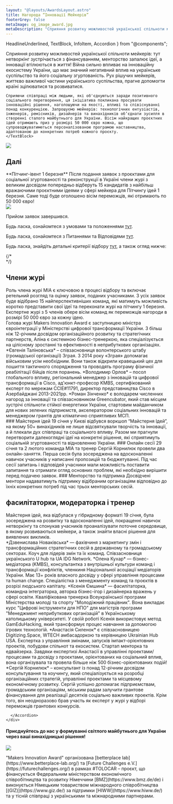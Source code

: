 ```yaml
---
layout: "@layouts/AwardsLayout.astro"
title: Нагорода “Інновації Мейкерів”
footerGrey: false
metaImage: og_image_award.jpg
metaDescription: "Сприяння розвитку можливостей української спільноти мейкерів: тут нетворкінг зустрічається з фінансуванням, менторство запалює ідеї, а інновації втілюються в життя!"
---
```


  HeadlineUnderlined,
  TextBlock,
  InfoItem,
  Accordion
} from "@components";


<WideCard
    bg={3}
    className="mt-20 md:mt-32"
    centerImage="makers-innovation-award-logo.svg"
  />
<div class="bg-neutral-50 w-full -mt-48 pt-48">
  <div class="container-width grid grid-cols-1 md:grid-cols-12 gap-8 mt-8 mb-20 md:mt-20 bg-neutral-50 lg:!px-0">
    <HeadlineUnderlined variant={11} className="pt-10 pb-8 sm:py-0 col-span-5">
      Сприяння розвитку можливостей української спільноти мейкерів: тут нетворкінг зустрічається з фінансуванням, менторство запалює ідеї, а інновації втілюються в життя!
    </HeadlineUnderlined>
    <TextBlock className="col-span-6">
    Війна сильно впливає на інноваційну екосистему України, що має значний негативний вплив на українське суспільство та його соціальну згуртованість. Рух рішучих мейкерів, життєво важливої частини українського суспільства, прагне допомогти країні зцілюватися та розвиватися. 
    
    Сприяючи співпраці між людьми, які об'єднуються заради позитивного соціального перетворення, ця ініціатива покликана просувати інноваційні рішення, наголошуючи на якості, впливі та співіснуванні понад конкуренцією. Запрошуємо мeйкерів: технологічних ентузіастів, інженерів, ремісників, дизайнерів та винахідників об’єднати зусилля в створенні сталого майбутнього для України. Вісім найкращих проєктних ідей отримають приз у розмірі 50 000 євро кожна, що супроводжуватиметься персоналізованою програмою наставництва, адаптованою до конкретних потреб кожного проєкту.
    </TextBlock>
  </div>
</div>

<div class="container-width grid grid-cols-12 py-8 md:py-24">
  <img src="images/award/award-timeline-ua.svg" className="col-span-12 w-full" />
</div>

<div class="container-width grid grid-cols-1 md:grid-cols-12 gap-8 py-8 md:py-24">
  <div class="col-span-1 md:col-span-12">
    <h2
      class="text-neutral-900 text-lg leading-6 lg:text-2xl lg:leading-7 font-aktiv font-semibold"
    >Далі</h2>
  </div>
  <TextBlock className="col-span-1 md:col-span-5">
    **Пітчинг-івент 1 березня**  
    Після подання заявок з проєктами для соціальної згуртованості та реконструкції в Україні члени журі з великим досвідом попередньо відберуть 15 кандидатів з найбільш вражаючими проєктними ідеями у сфері мейкера для Пітчингу ідей 1 березня. Саме тоді буде оголошено вісім переможців, які отримають по 50 000 євро! 
  </TextBlock>
</div>

<div class="bg-tolo-green w-full text-white">
  <div class="container-width grid grid-cols-1 md:grid-cols-12 gap-x-16 gap-y-2 md:gap-y-24 py-8 md:py-24">
    <div class="col-span-1 md:col-span-5 flex items-center justify-center">
      <img src="images/award/selection-criteria-ua.svg" className="col-span-12 w-full" />
    </div>
    <div class="col-span-1 md:col-span-7 font-semibold font-aktiv text-2xl flex flex-col gap-4">
      <p>Прийом заявок завершився.</p>
      <p>Будь ласка, ознайомтеся з умовами та положеннями <a className="underline" href="https://drive.google.com/file/d/1FhWar8uLxetm0sMrlvMWIwdR9h7V0mvJ/view" target="_blank">тут</a>.</p>
      <p>Будь ласка, ознайомтеся з Питаннями та Відповідями <a className="underline" href="https://www.notion.so/3d326536005540bd89fabd9f8beea923" target="_blank">тут</a>.</p>
      <p>Будь ласка, знайдіть детальні критерії відбору <a className="underline" href="https://drive.google.com/file/d/1fItoYMdUxaKJcsXQthczfBwqEr_atZu1/view?usp=sharing" target="_blank">тут</a>, а також огляд нижче:</p>
    </div>
    <div class="col-span-1 my-6 md:my-0 md:col-span-12 grid grid-cols-1 md:grid-cols-3 gap-8">
      <InfoItem
        title="Соціальний вплив"
        description="Наскільки великим є вплив від реалізації проекту?"
        icon="bullseye_arrow"
        className="col-span-1"
      />
      <InfoItem
        title="Здійсненність"
        description="Наскільки реально для команди реалізувати ідею?"
        icon="feather"
        className="col-span-1"
      />
      <InfoItem
        title="Масштабованість"
        description="До якої міри ідея може бути розширена/масштабована і для якої кількості людей?"
        icon="maximize"
        className="col-span-1"
      />
      <InfoItem
        title="Інноваційність"
        description="Який рівень інноваційності? Чи є ідея новою і відмінною від інших?"
        icon="lightbulb"
        className="col-span-1"
      />
      <InfoItem
        title="Сталий розвиток"
        description="Чи проєкт має зрілу ідею, щоб зрештою могти себе самостійно підтримувати?"
        icon="leaf"
        className="col-span-1"
      />
      <InfoItem
        title="Команда"
        description="Чи добре підібрана команда для реалізації проекту з точки зору мотивації, згуртованості та необхідних знань?"
        icon="users"
        className="col-span-1"
      />
      {/* <div class="md:col-start-2 col-span-1">
        <ButtonLink className="w-full" caption="Подати заявку" target="https://docs.google.com/forms/d/e/1FAIpQLSevNCKvz3f-L2_5Ci8ctaiPSAy5fNCfIeB8DptEHZxh_xPZcw/viewform" variant="light" newTab />
      </div> */}
    </div>
    <div class="col-span-1 md:col-span-4 flex flex-col gap-4">
      <h2 class="text-white font-aktiv font-semibold text-3xl md:text-5xl leading-10">Члени журі</h2>
      <TextBlock className="!text-white">Роль члена журі MIA є ключовою в процесі відбору та включає ретельний розгляд та оцінку заявок, поданих учасниками. З усіх заявок буде відібрано 15 найперспективніших команд, які матимуть можливість коротко представити свої ідеї та переконати журі на пітчингу 1 березня. Експертне журі з 5 членів обере вісім команд як переможців нагороди в розмірі 50 000 євро за кожну ідею.</TextBlock>
    </div>
    <div class="col-span-1 mt-6 md:mt-0 md:col-start-6 md:col-span-7 flex flex-col divide-y divide-neutral-200 border-y border-neutral-200">
      <Accordion title="Валерія Іонан" subtitle="Заступниця міністра євроінтеграції" image="images/award/jury/Valeriya_Ionan.png" name="jury" light>
        Голова журі Makers Innovation Award є заступницею міністра євроінтеграції у Міністерстві цифрової трансформації України.
      </Accordion>
      <Accordion title="Аліна Носенко" subtitle="Голова відділу стратегічних партнерств у PHINEO" image="images/award/jury/Alina_Nosenko.png" name="jury" light>
        З більш ніж 12-річним досвідом організаційного розвитку та стратегічних партнерств, Аліна є системною бізнес-тренеркою, яка спеціалізується на цілісному зростанні та ефективності в неприбуткових організаціях.
      </Accordion>
      <Accordion title="Євгенія Таліновська" subtitle="співзасновниця ГО Зграя" image="images/award/jury/Yevheniia_Talinovska.png" name="jury" light>
        *Євгенія Таліновська* – співзасновниця волонтерського штабу (громадської організації) Зграя. З 2014 року «Зграя» допомагає військовим усім необхідним. Вони також відкрили кравецький цех для пошиття тактичного спорядження та проводять програму фізичної реабілітації бійців після поранень.
      </Accordion>
      <Accordion title="Володимир Орлов" subtitle="Посол глобального впливу та ад'юнкт-професор KMBS" image="images/award/jury/Volodymyr_Orlov.png" name="jury" light>
        *Володимир Орлов* – посол глобального впливу, регіональний менеджер з інновацій та цифрової трансформації в Cisco, ад'юнкт-професор KMBS, сертифікований експерт по мережам CCIE#11791, директор представництва Cisco в Азербайджані 2013-2021рр. 
      </Accordion>
      <Accordion title="Роман Зінченко" subtitle="Співзасновник Greencubator" image="images/award/jury/Roman_Zinchenko.png" name="jury" light>
        *Роман Зінченко* є володарем численних нагород за інновації та співзасновником Greencubator, який став місцем зустрічі спільноти стійкої енергетики України, стартовим майданчиком для нових зелених підприємств, акселератором соціальних інновацій та менеджером грантів для кліматично сприятливих МСП. 
      </Accordion>
    </div>
  </div>
</div>

<div class="bg-neutral-50 w-full">
  <div class="container-width grid grid-cols-1 md:grid-cols-12 py-8 md:py-24 gap-8">
    <TextBlock className="col-span-1 md:col-span-4">
      ### Майстерня ідей
      19 січня у Києві відбувся воркшоп “Майстерня Ідей”, на якому 50+ винахідників не лише відсвяткували творчість та інновації, а й плекали дух співпраці та соціального впливу. Разом ми прагнули перетворити далекоглядні ідеї на конкретні рішення, які сприятимуть соціальній згуртованості та відновленню України.
    </TextBlock>
    <TextBlock className="col-span-1 md:col-span-4">
      ### Онлайн сесії
      29 січня та 2 лютого команда МІА та тренер Сергій Корнилюк провели два онлайн-заняття. Перша сесія була зосереджена на вдосконаленні навичок учасників у написанні пропозицій та бюджетуванні. Під час сесії запитань і відповідей учасники мали можливість поставити запитання та отримати огляд основних проблем, які необхідно вирішити перед подачею заявок. 
    </TextBlock>
    <TextBlock className="col-span-1 md:col-span-4">
      ### Менторство та підтримка
      Досвідчені ментори надаватимуть підтримку відібраним організаціям відповідно до їхніх конкретних потреб під час трьох менторських сесій.
    </TextBlock>
  </div>
</div>

<div class="bg-neutral-50 w-full">
  <div class="container-width grid grid-cols-1 md:grid-cols-12 py-8 md:py-24 gap-8">
    <div class="col-span-1 md:col-span-4 flex flex-col gap-4">
      <h2 class="text-tolo-black font-aktiv font-semibold text-3xl md:text-5xl leading-10">фасилітаторки, модераторка і тренер</h2>
      <TextBlock>Майстерня ідей, яка відбулася у гібридному форматі 19 січня, була зосереджена на розвитку та вдосконаленні ідей, покращенні навичок нетворкінгу та спонукав учасників проаналізувати поточне середовище, в якому розвиваються мейкери, а також знайти власні рішення для виявлених викликів.</TextBlock>
    </div>
    <div class="col-span-1 mt-6 md:mt-0 md:col-start-6 md:col-span-7 flex flex-col divide-y divide-neutral-200 border-y border-neutral-200">
      <Accordion title="Дзвенислава Новаківська" subtitle="Фасилітаторка" image="images/award/trainers/Dzvenyslava_Novakivska.png" name="jury">
        *Дзвенислава Новаківська* — фахівчиня з маркетингу змін і трансформаційних стратегічних сесій в державному та громадському секторах. Коуч для лідерів змін та їх команд. Співзасновниця українського U hub та UA IDG Network.
      </Accordion>
      <Accordion title="Олена Кухар" subtitle="Ко-фасилітаторка" image="images/award/trainers/Olena_Kukhar.png" name="jury">
        *Олена Кухар* — бізнес-медіаторка (KMBS), консультантка з внутрішньої культури команд і трансформації конфліктів, членкиня Національної асоціації медіаторів України. Має 13+ років власного досвіду у сфері управління процесами та human change. Спеціалістка з менеджменту команд та проєктів в розрізі людського капіталу.
      </Accordion>
      <Accordion title="Ксенія Ємшина" subtitle="Ко-фасилітаторка" image="images/award/trainers/Ksenia_Yemshyna.png" name="jury">
        *Ксенія Ємшина* — фасилітаторка, командна інтеграторка, авторка бізнес-ігор і дизайнерка вражень у сфері освіти. Кваліфікована тренерка Всеукраїнської програми Міністерства молоді та спорту "Молодіжний працівник". Вона викладає курс "Цифрові інструменти для НПО" для магістрів програми "Менеджмент неприбуткових організацій" в Українському католицькому університеті. У своїй роботі Ксенія використовує метод GamEduHacking, який трансформує процес навчання за допомогою ігрових технологій.
      </Accordion>
      <Accordion title="Анастасія Силенок" subtitle="Модераторка" image="images/award/trainers/Anastasia_Sylenok.png" name="jury">
        *Анастасія Силенок* є співзасновницею Digitizing.Space, WTECH амбасадоркою та керівницею Ukrainian Hub USA. Експертка з управління змінами, запусків імпакт-орієнтовних проектів, побудови спільнот та екосистем. Стартап менторка та едвайзерка.
        Завдяки експертизі Анастасії в управлінні проектами/процесами та досвіду з проєктами, орієнтованих на соціальний вплив, вона організувала та провела більше ніж 500 бізнес-орієнтованих подій!
      </Accordion>
      <Accordion title="Сергій Корнилюк" subtitle="Тренер" image="images/award/trainers/Serhiy_Kornyliuk.png" name="jury">
        *Сергій Корнилюк* – консультант із понад 12-річним досвідом консультування та коучингу, який спеціалізується на розробці організаційних стратегій, управлінні проектами та місцевому економічному розвитку.
        Сергій успішно допомагає підприємствам, громадським організаціям, міським радам залучити грантове фінансування для реалізації десятків соціально важливих проектів. Крім того, він неодноразово брав участь як експерт у журі у відборі переможців грантових конкурсів. 

      </Accordion>
    </div>
  </div>
</div>

<WideCard bg={4} className="mt-16"><div className="text-white py-10 px-6 md:px-10 md:py-20 flex h-full items-center justify-between"><h4 className="text-xl md:text-[2.5rem]/[1.2] font-aktiv font-semibold w-full md:max-w-[50%] z-10">Приєднуйтесь до нас у формуванні світлого майбутнього для України через ваші винахідницькі рішення!</h4><img className="absolute right-0 h-[120%] w-auto z-0" src="bulb-cog-dark.svg" /></div></WideCard>
<div class="container-width lg:container-width-hero text-lg leading-6 custom-prose max-w-none !px-8 mt-8">
"Makers Innovation Award" організована [betterplace lab](https://www.betterplace-lab.org/) та [Future Challenges e.V.](https://futurechallenges.org/) в рамках #TOLOCAR – проєкт, що фінансується Федеральним міністерством економічного співробітництва та розвитку Німеччини [BMZ](https://www.bmz.de/de) і виконується Німецьким товариством міжнародного співробітництва [(GIZ)](https://www.giz.de/) за підтримки [HIWW](https://www.hiww.de/) та у тісній співпраці з українськими та міжнародними партнерами.
</div>
